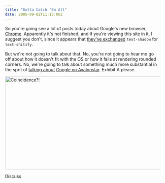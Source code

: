 ```yaml
---
title: "Gotta Catch 'Em All"
date: 2008-09-02T11:15:00Z
---
```


So you're going see a lot of posts today about Google's new browser, [Chrome][1]. Apparently it's not finished, and if you're viewing this site in it, I suggest you don't, since it appears that [they've exchanged][2] `text-shadow` for `text-shitify`.

But we're not going to talk about that. No, you're not going to hear me go off about how it doesn't fit with the OS or how it fails at rendering rounded corners. No, we're going to talk about something much more substantial in the sprit of [talking about][3] [Google on Avalonstar][4]. Exhibit A please.

[<img src="https://farm4.static.flickr.com/3231/2822957764_ae814404b6_o.png" width="620" height="300" alt="Coincidence?!" />][5]

Discuss.

[1]: http://google.com/chrome/
[2]: http://www.flickr.com/photos/kurafire/2822606444/
[3]: http://avalonstar.com/blog/2006/jan/7/google-pack/
[4]: http://avalonstar.com/blog/2005/nov/15/google-analytics/
[5]: http://www.flickr.com/photos/avalonstar/2822957764/
